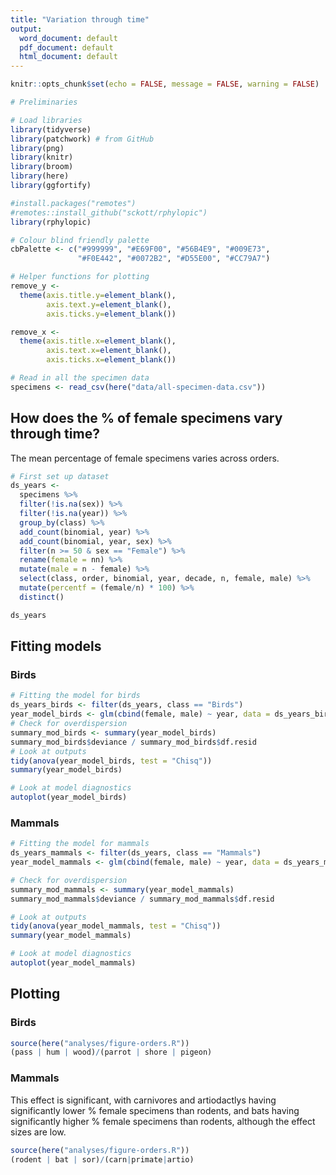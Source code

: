 ```yaml
---
title: "Variation through time"
output:
  word_document: default
  pdf_document: default
  html_document: default
---
```

  
  ```r
knitr::opts_chunk$set(echo = FALSE, message = FALSE, warning = FALSE)
```

```r
# Preliminaries

# Load libraries
library(tidyverse)
library(patchwork) # from GitHub
library(png)
library(knitr)
library(broom)
library(here)
library(ggfortify)

#install.packages("remotes")
#remotes::install_github("sckott/rphylopic")
library(rphylopic)

# Colour blind friendly palette
cbPalette <- c("#999999", "#E69F00", "#56B4E9", "#009E73", 
               "#F0E442", "#0072B2", "#D55E00", "#CC79A7")

# Helper functions for plotting
remove_y <- 
  theme(axis.title.y=element_blank(),
        axis.text.y=element_blank(),
        axis.ticks.y=element_blank())

remove_x <-   
  theme(axis.title.x=element_blank(),
        axis.text.x=element_blank(),
        axis.ticks.x=element_blank())
```

```r
# Read in all the specimen data
specimens <- read_csv(here("data/all-specimen-data.csv")) 
```

## How does the % of female specimens vary through time?

The mean percentage of female specimens varies across orders.

```r
# First set up dataset
ds_years <-
  specimens %>%
  filter(!is.na(sex)) %>%
  filter(!is.na(year)) %>%
  group_by(class) %>%
  add_count(binomial, year) %>%
  add_count(binomial, year, sex) %>%
  filter(n >= 50 & sex == "Female") %>%
  rename(female = nn) %>%
  mutate(male = n - female) %>%
  select(class, order, binomial, year, decade, n, female, male) %>%
  mutate(percentf = (female/n) * 100) %>%
  distinct()

ds_years
```

## Fitting models
### Birds
```r
# Fitting the model for birds
ds_years_birds <- filter(ds_years, class == "Birds")
year_model_birds <- glm(cbind(female, male) ~ year, data = ds_years_birds, family = "binomial")
# Check for overdispersion
summary_mod_birds <- summary(year_model_birds)
summary_mod_birds$deviance / summary_mod_birds$df.resid 
# Look at outputs
tidy(anova(year_model_birds, test = "Chisq"))
summary(year_model_birds)

# Look at model diagnostics
autoplot(year_model_birds)
```

### Mammals
```r
# Fitting the model for mammals
ds_years_mammals <- filter(ds_years, class == "Mammals")
year_model_mammals <- glm(cbind(female, male) ~ year, data = ds_years_mammals, family = "binomial")

# Check for overdispersion
summary_mod_mammals <- summary(year_model_mammals)
summary_mod_mammals$deviance / summary_mod_mammals$df.resid 

# Look at outputs
tidy(anova(year_model_mammals, test = "Chisq"))
summary(year_model_mammals)

# Look at model diagnostics
autoplot(year_model_mammals)
```

## Plotting
### Birds

```r
source(here("analyses/figure-orders.R"))
(pass | hum | wood)/(parrot | shore | pigeon)
```

### Mammals
This effect is significant, with carnivores and artiodactlys having significantly lower % female specimens than rodents, and bats having significantly higher % female specimens than rodents, although the effect sizes are low.

```r
source(here("analyses/figure-orders.R"))
(rodent | bat | sor)/(carn|primate|artio)

```
